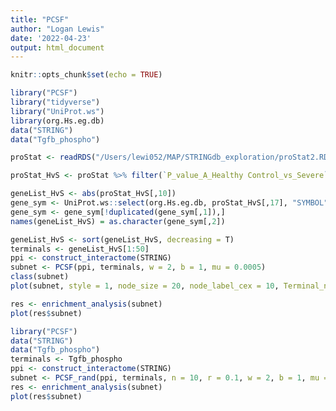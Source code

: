 ```yaml
---
title: "PCSF"
author: "Logan Lewis"
date: '2022-04-23'
output: html_document
---
```


```r
knitr::opts_chunk$set(echo = TRUE)
```

```r
library("PCSF")
library("tidyverse")
library("UniProt.ws")
library(org.Hs.eg.db)
data("STRING")
data("Tgfb_phospho")
```

```r
proStat <- readRDS("/Users/lewi052/MAP/STRINGdb_exploration/proStat2.RDS")
```

```r
proStat_HvS <- proStat %>% filter(`P_value_A_Healthy Control_vs_Severe`<0.05) %>% filter(`Flag_A_Healthy Control_vs_Severe` != 0)

geneList_HvS <- abs(proStat_HvS[,10])
gene_sym <- UniProt.ws::select(org.Hs.eg.db, proStat_HvS[,17], "SYMBOL","UNIPROT")
gene_sym <- gene_sym[!duplicated(gene_sym[,1]),]
names(geneList_HvS) = as.character(gene_sym[,2])
```


```r
geneList_HvS <- sort(geneList_HvS, decreasing = T)
terminals <- geneList_HvS[1:50]
ppi <- construct_interactome(STRING)
subnet <- PCSF(ppi, terminals, w = 2, b = 1, mu = 0.0005)
class(subnet)
plot(subnet, style = 1, node_size = 20, node_label_cex = 10, Terminal_node_color = "red")
```

```r
res <- enrichment_analysis(subnet)
plot(res$subnet)
```

```r
library("PCSF")
data("STRING")
data("Tgfb_phospho")
terminals <- Tgfb_phospho
ppi <- construct_interactome(STRING)
subnet <- PCSF_rand(ppi, terminals, n = 10, r = 0.1, w = 2, b = 1, mu = 0.0005)
res <- enrichment_analysis(subnet)
plot(res$subnet)
```

